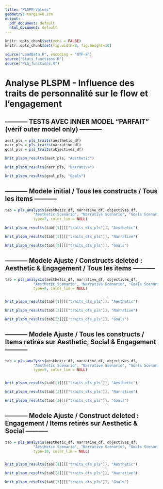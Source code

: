 ```yaml
---
title: "PLSPM-Values"
geometry: margin=0.2cm
output:
  pdf_document: default
  html_document: default
---
```

```r
knitr::opts_chunk$set(echo = FALSE)
knitr::opts_chunk$set(fig.width=8, fig.height=10)

```

```r
source("LoadData.R", encoding = "UTF-8")
source("Stats_functions.R")
source("PLS_functions.R")
```
# Analyse PLSPM - Influence des traits de personnalité sur le flow et l'engagement

## ----------- TESTS AVEC INNER MODEL "PARFAIT" (vérif outer model only) -----------

```r
aest_pls = pls_traits(aesthetic_df)
narr_pls = pls_traits(narrative_df)
goal_pls = pls_traits(objectives_df)

knit_plspm_results(aest_pls, "Aesthetic")

knit_plspm_results(narr_pls, "Narrative")

knit_plspm_results(goal_pls, "Goals")
```


## ----------- Modele initial / Tous les constructs / Tous les items -----------
```r
tab = pls_analysis(aesthetic_df, narrative_df, objectives_df,
             "Aesthetic Scenario", "Narrative Scenario", "Goals Scenario",
             type=7, color_lim = NULL)

knit_plspm_results(tab[[1]][["traits_dfs_pls"]], "Aesthetic")

knit_plspm_results(tab[[2]][["traits_dfs_pls"]], "Narrative")

knit_plspm_results(tab[[3]][["traits_dfs_pls"]], "Goals")
```
## ----------- Modele Ajuste / Constructs deleted : Aesthetic & Engagement / Tous les items -----------
```r
tab = pls_analysis(aesthetic_df, narrative_df, objectives_df,
             "Aesthetic Scenario", "Narrative Scenario", "Goals Scenario",
             type=8, color_lim = NULL)


knit_plspm_results(tab[[1]][["traits_dfs_pls"]], "Aesthetic")

knit_plspm_results(tab[[2]][["traits_dfs_pls"]], "Narrative")

knit_plspm_results(tab[[3]][["traits_dfs_pls"]], "Goals")
```
## ----------- Modele Ajuste / Tous les constructs / Items retirés sur Aesthetic, Social & Engagement -----------
```r
tab = pls_analysis(aesthetic_df, narrative_df, objectives_df,
             "Aesthetic Scenario", "Narrative Scenario", "Goals Scenario",
             type=9, color_lim = NULL)


knit_plspm_results(tab[[1]][["traits_dfs_pls"]], "Aesthetic")

knit_plspm_results(tab[[2]][["traits_dfs_pls"]], "Narrative")

knit_plspm_results(tab[[3]][["traits_dfs_pls"]], "Goals")
```
## ----------- Modele Ajuste / Construct deleted : Engagement / Items retirés sur Aesthetic & Social -----------
```r
tab = pls_analysis(aesthetic_df, narrative_df, objectives_df,
             "Aesthetic Scenario", "Narrative Scenario", "Goals Scenario",
             type=10, color_lim = NULL)


knit_plspm_results(tab[[1]][["traits_dfs_pls"]], "Aesthetic")

knit_plspm_results(tab[[2]][["traits_dfs_pls"]], "Narrative")

knit_plspm_results(tab[[3]][["traits_dfs_pls"]], "Goals")
```